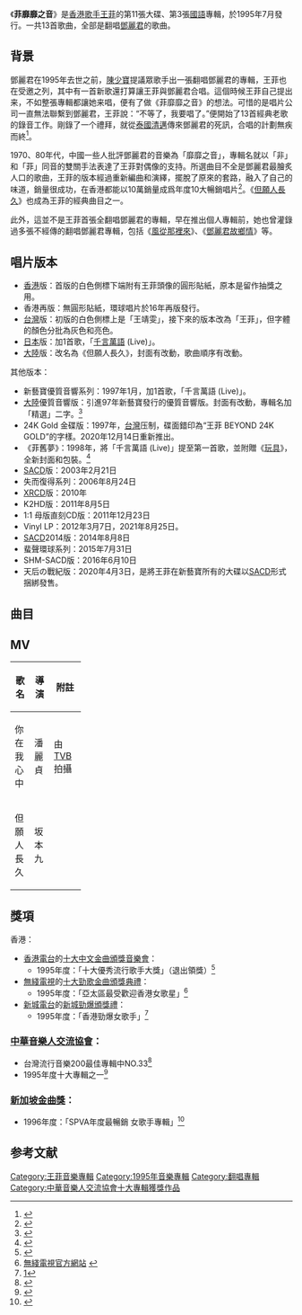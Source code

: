 {{Album infobox | <!-- See Wikipedia:WikiProject_Albums -->
|  Name        = 菲靡靡之音
|  Type        = 翻唱
|  Artist      = [[王菲|王菲]]
|  Cover       = 
|  Released    = 1995年7月
|  Recorded    = 1995年上半年
|  Genre       = [[國語流行音樂|國語流行音樂]]
|  Length      = 
|  Label       = [[新藝寶|新藝寶]]
|  Number      =
|  Producer    = [[梁榮駿|Alvin Leong]]、[[梁飛翔|Stanley Leung]]（聯合監製）
|  Last album  = [[王菲最精彩的演唱會|王菲最精彩的演唱會]] <br />(1995年)
|  This album  = 菲靡靡之音 <br />(1995年)
|  Next album  = [[一人分飾兩角|一人分飾兩角]] <br />(1995年)
}}

《'''菲靡靡之音'''》是[[香港|香港]][[歌手|歌手]][[王菲|王菲]]的第11張大碟、第3張[[國語|國語]]專輯，於1995年7月發行。一共13首歌曲，全部是翻唱[[鄧麗君|鄧麗君]]的歌曲。

== 背景 ==
鄧麗君在1995年去世之前，[[陳少寶|陳少寶]]提議眾歌手出一張翻唱鄧麗君的專輯，王菲也在受邀之列，其中有一首新歌還打算讓王菲與鄧麗君合唱。這個時候王菲自己提出来，不如整張專輯都讓她来唱，便有了做《菲靡靡之音》的想法。可惜的是唱片公司一直無法聯繫到鄧麗君，王菲說：“不等了，我要唱了。”便開始了13首經典老歌的錄音工作。剛錄了一个禮拜，就從[[泰國|泰國]][[清邁|清邁]]傳來鄧麗君的死訊，合唱的計劃無疾而終<ref>{{cite web|url=http://ent.people.com.cn/GB/4109929.html|title=爆天后往事 知情人揭秘王菲缘何个性冷傲--人民网娱乐频道--人民网|website=ent.people.com.cn|accessdate=2019-08-23|archive-url=https://web.archive.org/web/20200407230339/http://ent.people.com.cn/GB/4109929.html|archive-date=2020-04-07|dead-url=yes}}</ref>。

1970、80年代，中國一些人批評鄧麗君的音樂為「靡靡之音」，專輯名就以「非」和「菲」同音的雙關手法表達了王菲對偶像的支持。所選曲目不全是鄧麗君最膾炙人口的歌曲，王菲的版本經過重新編曲和演繹，擺脫了原來的套路，融入了自己的味道，銷量很成功，在香港都能以10萬銷量成爲年度10大暢銷唱片<ref>{{cite web|url=http://www.wongfei.org/discuz/data/attachment/forum/201211/18/153531rwv4rdvqeym0rvrm.jpg|title=95年10大最高銷量唱片|publisher=|accessdate=2019-08-23|archive-date=2018-09-20|archive-url=https://web.archive.org/web/20180920234446/http://www.wongfei.org/discuz/data/attachment/forum/201211/18/153531rwv4rdvqeym0rvrm.jpg|dead-url=no}}</ref>。《[[但願人長久|但願人長久]]》也成為王菲的經典曲目之一。

此外，這並不是王菲首張全翻唱鄧麗君的專輯，早在推出個人專輯前，她也曾灌錄過多張不經傳的翻唱鄧麗君專輯，包括《[[風從那裡來|風從那裡來]]》、《[[鄧麗君故鄉情|鄧麗君故鄉情]]》等。

== 唱片版本 ==
* [[香港|香港]]版：首版的白色側標下端附有王菲頭像的圓形貼紙，原本是留作抽獎之用。
* 香港再版：無圓形貼紙，環球唱片於16年再版發行。
* [[台灣|台灣]]版：初版的白色側標上是「王靖雯」，接下來的版本改為「王菲」，但字體的顏色分批為灰色和亮色。
* [[日本|日本]]版：加1首歌，「[[千言萬語_(鄧麗君歌曲)|千言萬語]] (Live)」。
* [[大陸|大陸]]版：改名為《但願人長久》，封面有改動，歌曲順序有改動。
其他版本：
* 新藝寶優質音響系列：1997年1月，加1首歌，「千言萬語 (Live)」。
* [[大陸|大陸]]優質音響版：引進97年新藝寶發行的優質音響版。封面有改動，專輯名加「精選」二字。<ref>{{cite web|url=https://music.douban.com/subject/20450174/|title=菲靡靡之音精选 (豆瓣)|website=music.douban.com|accessdate=2019-08-23|archive-date=2019-08-23|archive-url=https://web.archive.org/web/20190823144639/https://music.douban.com/subject/20450174/|dead-url=no}}</ref>
* 24K Gold 金碟版：1997年，[[台灣|台灣]]压制，碟面錯印為“王菲 BEYOND 24K GOLD”的字樣。2020年12月14日重新推出。
* 《菲舊夢》：1998年，將「千言萬語 (Live)」提至第一首歌，並附贈《[[玩具_(EP)|玩具]]》，全新封面和包裝。<ref>{{cite web|url=https://music.douban.com/subject/3348152/|title=菲旧梦 (豆瓣)|website=music.douban.com|accessdate=2019-12-03|archive-date=2019-12-03|archive-url=https://web.archive.org/web/20191203113843/https://music.douban.com/subject/3348152/|dead-url=no}}</ref>
* [[SACD|SACD]]版：2003年2月21日
* 失而復得系列：2006年8月24日
* [[XRCD|XRCD]]版：2010年
* K2HD版：2011年8月5日
* 1:1 母版直刻CD版：2011年12月23日
* Vinyl LP：2012年3月7日，2021年8月25日。
* [[SACD|SACD]]2014版：2014年8月8日
* 蜚聲環球系列：2015年7月31日
* SHM-SACD版：2016年6月10日
* 天后の戰紀版：2020年4月3日，是將王菲在新藝寶所有的大碟以[[SACD|SACD]]形式捆綁發售。

== 曲目 ==

{{Tracklist
| headline = 香港版
| all_producer =  [[梁榮駿|Alvin Leong]]
| music_credits = yes
| lyrics_credits = yes
| arranger_credits = yes 
| longnote_column = yes
| extra_column = 

| title1 = 雪中蓮
| note1 = 
| music1 = [[黃敏|黃敏]]
| lyrics1 = 黃敏
| arranger1 = [[陳偉文|Adrian Chan]]
| longnote1 = 
| extra1 = 
| length1 = 3:29

| title2 = 你在我心中
| note2 = 
| music2 = 井上忠夫
| lyrics2 = [[王文元|王文元]]
| arranger2 = [[Adrian_Chan|Adrian Chan]]
| longnote2 = 日語版為《夜のフェリーボート》
| extra2 = 
| length2 = 4:25

| title3 = [[但願人長久|但願人長久]]
| note3 = 
| music3 = [[梁弘志|梁弘志]]
| lyrics3 = [[蘇軾|蘇軾]]
| arranger3 = [[辛偉力|Alex San]]
| longnote3 = 
| extra3 = 
| length3 = 4:21

| title4 = 君心我心
| note4 = 
| music4 = 安蒂
| lyrics4 = [[林煌坤|林煌坤]]
| arranger4 = [[Alex_San|Alex San]]
| longnote4 = 
| extra4 = 
| length4 = 4:01

| title5 = 初戀的地方
| note5 = 
| music5 = [[劉家昌|劉家昌]]
| lyrics5 = [[孫儀|孫儀]]
| arranger5 = Adrian Chan
| longnote5 = 
| extra5 = 
| length5 = 3:37

| title6 = [[南海姑娘|南海姑娘]]
| note6 = 
| music6 = 陳藝華
| lyrics6 = 陳藝華
| arranger6 = Alex San
| longnote6 = 
| extra6 = 
| length6 = 3:09

| title7 = [[假如我是真的|假如我是真的]]
| note7 = 
| music7 = 欣逸
| lyrics7 = [[莊奴|莊奴]]
| arranger7 = Alex San
| longnote7 = 
| extra7 = 
| length7 = 3:01

| title8 = 翠湖寒
| note8 = 
| music8 = 駱明道
| lyrics8 = 孫儀
| arranger8 = Adrian Chan
| longnote8 = 
| extra8 = 
| length8 = 3:46

| title9 = 黃昏裡
| note9 = 
| music9 = 井上忠夫
| lyrics9 = [[林煌坤|林煌坤]]
| arranger9 = Alex San
| longnote9 = 日語版為《暗くなるまで》
| extra9 = 
| length9 = 3:19

| title10 = 奈何
| note10 = 
| music10 = 李達濤
| lyrics10 = 李達濤
| arranger10 = Alex San
| longnote10 = 
| extra10 =
| length10 = 3:53

| title11 = 一個小心願
| note11 = 
| music11 = 鈴木邦彥
| lyrics11 = 陳雲山
| arranger11 = Adrian Chan
| longnote11 = 改编自梓　みちよ的《渚のSha La La》
| extra11 = 
| length11 = 3:43

| title12 = [[又見炊煙|又見炊煙]]
| note12 = 
| music12 = [[海沼實|海沼實]]
| lyrics12 = 莊奴
| arranger12 = Adrian Chan
| longnote12 = 改编自川田正子的《里の秋》
| extra12 = 
| length12 = 3:39

| title13 = 原鄉情濃
| note13 = 
| music13 = [[翁清溪|翁清溪]]
| lyrics13 = [[莊奴|黃河]]
| arranger13 = Alex San
| longnote13 = 
| extra13 = 
| length13 = 3:13
}}

{{Tracklist
| collapsed = yes
| headline = 日本版 / 新藝寶「優質音響」系列（附加曲目）
| total_length = 
| music_credits = yes
| lyrics_credits = yes
| longnote_column = yes
| extra_column = 

| title14 = [[千言萬語_(鄧麗君歌曲)|千言萬語]]
| note14 = live version
| music14 = 古月
| lyrics14 = 爾英
| arranger14 = 
| longnote14 = 選自《[[王菲最精彩的演唱會|最精彩的演唱會]]》
| extra14 = 
| length14 = 
}}

==MV==
{| class="wikitable plainrowheaders" width=50%
|-
! scope="col" width=10%| 歌名
! scope="col" width=10%| 導演
! scope="col" width=30%| 附註
|-
|你在我心中
|潘麗貞
|由[[TVB|TVB]]拍攝
|-
|但願人長久
|坂本九
|
|}

== 獎項 ==
香港：
* [[香港電台|香港電台]]的[[十大中文金曲頒獎音樂會|十大中文金曲頒獎音樂會]]：
** 1995年度：「十大優秀流行歌手大獎」（退出領獎）<ref>{{cite web|url=http://rthk9.rthk.hk/classicschannel/goldsong18.htm|title=歷年十大中文金曲頒獎音樂會|website=rthk9.rthk.hk|accessdate=2019-08-23|archive-date=2018-09-06|archive-url=https://web.archive.org/web/20180906014133/http://rthk9.rthk.hk/classicschannel/goldsong18.htm|dead-url=no}}</ref>
* [[電視廣播有限公司|無綫電視]]的[[十大勁歌金曲頒獎典禮|十大勁歌金曲頒獎典禮]]：
** 1995年度：「亞太區最受歡迎香港女歌星」<ref>[http://tvcity.tvb.com/jsg/awards/awards_4957575316822816576188250182181.html 無綫電視官方網站] {{Wayback|url=http://tvcity.tvb.com/jsg/awards/awards_4957575316822816576188250182181.html |date=20080202211251 }}</ref>
* [[新城電台|新城電台]]的[[新城勁爆頒獎禮|新城勁爆頒獎禮]]：
** 1995年度：「香港勁爆女歌手」<ref>[http://hk.geocities.com/singalongwithfaye/profile2.htm]{{dead link|date=2018年4月 |bot=InternetArchiveBot |fix-attempted=yes }}</ref>

=== [[中華音樂人交流協會|中華音樂人交流協會]]： ===
* 台灣流行音樂200最佳專輯中NO.33<ref>{{cite web|url=https://www.books.com.tw/activity/2008/12/2008music/1993_2005.html|title=台灣流行音樂200最佳專輯|website=www.books.com.tw|accessdate=2019-08-23|archive-date=2019-07-10|archive-url=https://web.archive.org/web/20190710115159/https://www.books.com.tw/activity/2008/12/2008music/1993_2005.html|dead-url=no}}</ref>
* 1995年度十大專輯之一<ref>{{cite web|url=http://musicmandomisodo.blogspot.com/2011/12/1997-2010.html|title=中華音樂人交流協會: 歷年十大專輯暨得獎作品 (1997-2010)|first=|last=中華音樂人交流協會|date=2011-11-08|publisher=|accessdate=2019-08-23|archive-date=2019-08-23|archive-url=https://web.archive.org/web/20190823144638/http://musicmandomisodo.blogspot.com/2011/12/1997-2010.html|dead-url=no}}</ref>

=== [[新加坡金曲獎|新加坡金曲獎]]： ===
* 1996年度：「SPVA年度最暢銷 女歌手專輯」<ref>{{cite web|url=http://www.msn.com/en-sg?cp-documentid=4299139|title=MSN Singapore - Outlook, Skype, Hotmail, Messenger|website=www.msn.com|accessdate=2019-08-23|archive-date=2019-08-23|archive-url=https://web.archive.org/web/20190823144641/http://www.msn.com/en-sg%3Fcp-documentid%3D4299139|dead-url=no}}</ref>

== 参考文献 ==
{{reflist}}

{{王菲}}

[[Category:王菲音樂專輯|Category:王菲音樂專輯]]
[[Category:1995年音樂專輯|Category:1995年音樂專輯]]
[[Category:翻唱專輯|Category:翻唱專輯]]
[[Category:中華音樂人交流協會十大專輯獲獎作品|Category:中華音樂人交流協會十大專輯獲獎作品]]